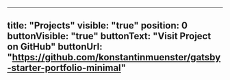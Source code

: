 ---
title: "Projects"
visible: "true"
position: 0
buttonVisible: "true"
buttonText: "Visit Project on GitHub"
buttonUrl: "https://github.com/konstantinmuenster/gatsby-starter-portfolio-minimal"
----